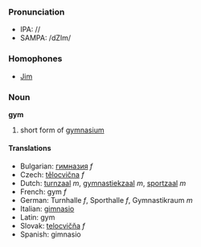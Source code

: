===Pronunciation===
*IPA: //
*SAMPA: /dZIm/

=== Homophones ===
*[[Jim]]

=== Noun ===
'''gym'''

#short form of [[gymnasium]]

====Translations====
*Bulgarian: [[гимназия]] ''f''
*Czech: [[tělocvična]] ''f'' 
*Dutch: [[turnzaal]] ''m'', [[gymnastiekzaal]] ''m'', [[sportzaal]] ''m''
*French: gym ''f''
*German: Turnhalle ''f'', Sporthalle ''f'', Gymnastikraum ''m''
*Italian: [[gimnasio]]
*Latin: gym
*Slovak: [[telocvičňa]] ''f'' 
*Spanish: gimnasio